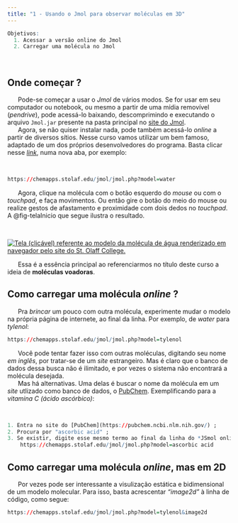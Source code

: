```yaml
---
title: "1 - Usando o Jmol para observar moléculas em 3D"
---
```


```r
Objetivos:
  1. Acessar a versão online do Jmol
  2. Carregar uma molécula no Jmol
```
\

## Onde começar ?

|       Pode-se começar a usar o *Jmol* de vários modos. Se for usar em seu computador ou notebook, ou mesmo a partir de uma mídia removível (*pendrive*), pode acessá-lo baixando, descomprimindo e executando o arquivo `Jmol.jar` presente na pasta principal no [site do Jmol](https://jmol.sourceforge.net/).

|       Agora, se não quiser instalar nada, pode também acessá-lo *online* a partir de diversos sítios. Nesse curso vamos utilizar um bem famoso, adaptado de um dos próprios desenvolvedores do programa. Basta clicar nesse [*link*](https://chemapps.stolaf.edu/jmol/jmol.php?model=water), numa nova aba, por exemplo:

<br /> <!-- nova linha; também pra usar somente " \ " -->

```r
https://chemapps.stolaf.edu/jmol/jmol.php?model=water
```

|       Agora, clique na molécula com o botão esquerdo do *mouse* ou com o *touchpad*, e faça movimentos. Ou então gire o botão do meio do mouse ou realize gestos de afastamento e proximidade com dois dedos no *touchpad*. A @fig-telaInicio que segue ilustra o resultado.

<br />

[![Tela (clicável) referente ao modelo da molécula de água renderizado em navegador pelo site do St. Olaff College.](telaInicio.png){#fig-telaInicio}](https://chemapps.stolaf.edu/jmol/jmol.php?model=water)

|       Essa é a essência principal ao referenciarmos no título deste curso a ideia de **moléculas voadoras**.

<!-- OBSERVAÇÃO: O applet funciona com os comandos do Jmol mesmo quando se está OFFLINE !! -->

## Como carregar uma molécula *online* ?

|       Pra *brincar* um pouco com outra molécula, experimente mudar o modelo na própria página de internete, ao final da linha. Por exemplo, de *water* para *tylenol*:

```r
https://chemapps.stolaf.edu/jmol/jmol.php?model=tylenol
```

|       Você pode tentar fazer isso com outras moléculas, digitando seu nome *em inglês*, por tratar-se de um *site* estrangeiro. Mas é claro que o banco de dados dessa busca não é ilimitado, e por vezes o sistema não encontrará a molécula desejada.

|       Mas há alternativas. Uma delas é buscar o nome da molécula em um *site* utlizado como banco de dados, o [PubChem](https://pubchem.ncbi.nlm.nih.gov/). Exemplificando para a *vitamina C (ácido ascórbico)*:

\

```r
1. Entra no site do [PubChem](https://pubchem.ncbi.nlm.nih.gov/) ;
2. Procura por "ascorbic acid" ;
3. Se existir, digite esse mesmo termo ao final da linha do *JSmol online*, ou seja:
    https://chemapps.stolaf.edu/jmol/jmol.php?model=ascorbic acid
```


## Como carregar uma molécula *online*, mas em 2D

|       Por vezes pode ser interessante a visulização estática e bidimensional de um modelo molecular. Para isso, basta acrescentar *"image2d"* à linha de código, como segue:

```r
https://chemapps.stolaf.edu/jmol/jmol.php?model=tylenol&image2d
```

